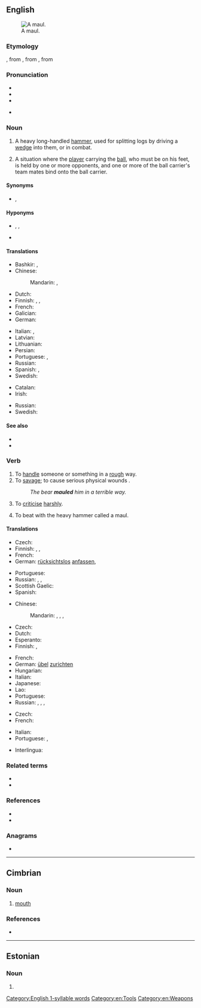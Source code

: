 {{also|Maul}}
==English==
[[Image:Monster Maul.jpg|thumb|A maul.]]

===Etymology===
{{etyl|enm|en}} {{m|enm|malle||mace, maul}}, from {{etyl|xno|en}} {{m|fro|mail}}, from {{etyl|fro|en}} {{m|fro|mail}}, from {{etyl|la|en}} {{m|la|malleus||hammer}}

===Pronunciation===
* {{audio|en|en-us-mall.ogg|Audio (US)}}
* {{rhymes|en|ɔːl}}
* {{homophones|en|mall}}
* {{homophones|en|moll}} {{q|some accents}}

===Noun===
{{en-noun}}

# A heavy long-handled [[hammer]], used for splitting logs by driving a [[wedge]] into them, or in combat.
# {{lb|en|rugby}} A situation where the [[player]] carrying the [[ball]], who must be on his feet, is held by one or more opponents, and one or more of the ball carrier's team mates bind onto the ball carrier.

====Synonyms====
* {{sense|weapon}} {{l|en|club}}, {{l|en|mace}}

====Hyponyms====
* {{sense|long-handled hammer}} {{l|en|post maul}}, {{l|en|spike maul}}, {{l|en|splitting maul}}
* {{sense|rugby}} {{l|en|rolling maul}}

====Translations====
{{trans-top|heavy, long-handled hammer}}
* Bashkir: {{t|ba|балға|sc=Cyrl}}, {{t|ba|сүкеш|sc=Cyrl}}
* Chinese:
*: Mandarin: {{t+|cmn|大錘|sc=Hani}}, {{t+|cmn|大锤|tr=dàchuí|sc=Hani}}
* Dutch: {{t|nl|kloofbijl|f}}
* Finnish: {{t+|fi|moukari}}, {{t+|fi|nuija}}, {{t+|fi|leka}}
* French: {{t+|fr|merlin|m}}
* Galician: {{t|gl|marra|f}}
* German: {{t|de|Spalthammer|m}}
{{trans-mid}}
* Italian: {{t+|it|maglio|m}}, {{t+|it|mazza|f}}
* Latvian: {{t|lv|veseris|m}}
* Lithuanian: {{t|lt|kovos kūjis}}
* Persian: {{t+|fa|پلوک|tr=paluk|sc=fa-Arab}}
* Portuguese: {{t+|pt|malho|m}}, {{t+|pt|marreta|f}}
* Russian: {{t+|ru|кува́лда|f}}
* Spanish: {{t|es|mandarria|f}}, {{t+|es|mallo|m}}
* Swedish: {{t|sv|släggyxa|c}}
{{trans-bottom}}

{{trans-top|rugby}}
* Catalan: {{t+|ca|mol|m}}
* Irish: {{t|ga|crág|f}}
{{trans-mid}}
* Russian: {{t+|ru|[[схва́тка]] (за мяч)|f}}
* Swedish: {{t+|sv|mörbulta}}
{{trans-bottom}}

====See also====
* {{l|en|ruck}}
* {{l|en|scrum}}

===Verb===
{{en-verb}}

# To [[handle]] someone or something in a [[rough]] way.
# To [[savage]]; to cause serious physical wounds {{qualifier|usually used of an animal}}.
#: ''The bear '''mauled''' him in a terrible way.''
# {{lb|en|figuratively}} To [[criticise]] [[harshly]].
# {{lb|en|transitive}} To beat with the heavy hammer called a maul.

====Translations====
{{trans-top|handle in a rough way}}
* Czech: {{t+|cs|hrubě}} {{t|cs|zacházet}}
* Finnish: {{t|fi|[[vahingoittaa]] [[paha|pahasti]]}}, {{t+|fi|murjoa}}, {{t+|fi|pahoinpidellä}}
* French: {{t+|fr|maltraiter}}
* German: [[rücksichtslos]] [[anfassen]], {{t+|de|misshandeln}}
{{trans-mid}}
* Portuguese: {{t+|pt|maltratar}}
* Russian: {{t+|ru|терза́ть|impf}}, {{t+|ru|истяза́ть|impf}}, {{t+|ru|му́чить|impf}}
* Scottish Gaelic: {{t|gd|slac}}
* Spanish: {{t+|es|maltratar}}
{{trans-bottom}}

{{trans-top|savage}}
* Chinese:
*: Mandarin: {{t+|cmn|毆打|sc=Hani}}, {{t+|cmn|殴打|tr=ōudǎ|sc=Hani}}, {{t+|cmn|傷害|sc=Hani}}, {{t+|cmn|伤害|tr=shānghài|sc=Hani}}
* Czech: {{t|cs|potrhat}}
* Dutch: {{t+|nl|toetakelen}}
* Esperanto: {{t-needed|eo}}
* Finnish: {{t+|fi|raadella}}, {{t+|fi|pahoinpidellä}}
{{trans-mid}}
* French: {{t+|fr|amocher}}
* German: [[übel]] [[zurichten]]
* Hungarian: {{t+|hu|marcangol}}
* Italian: {{t+|it|sbranare}}
* Japanese: {{t+|ja|殴る|tr=naguru}}
* Lao: {{t|lo|ຕີ}}
* Portuguese: {{t+|pt|malhar}}
* Russian: {{t+|ru|кале́чить|impf}}, {{t+|ru|покале́чить|pf}}, {{t+|ru|искале́чить|pf}}, {{t+|ru|растерза́ть|pf}}
{{trans-bottom}}

{{trans-top|to criticise rudely}}
* Czech: {{t|cs|ztrhat}}
* French: {{t+|fr|casser du sucre sur le dos de}}
{{trans-mid}}
* Italian: {{t+|it|strapazzare}}
* Portuguese: {{t+|pt|maltratar}}, {{t+|pt|malhar}}
{{trans-bottom}}

{{checktrans-top}}
* Interlingua: {{t-check|ia|maltractar}}
{{trans-mid}}
{{trans-bottom}}

===Related terms===
* {{l|en|mall}}
* {{l|en|mallet}}

===References===
* {{R:OneLook}}
* {{R:Century 1911}}

===Anagrams===
* {{anagrams|en|a=almu|Lamu|alum|luma|malu|mula}}

[[Category:English 1-syllable words]]
[[Category:en:Tools]]
[[Category:en:Weapons]]

----

==Cimbrian==

===Noun===
{{cim-noun|n}}

# [[mouth]]

===References===
* {{R:Patuzzi}}

{{c|cim|Body parts|Face}}
----

==Estonian==

===Noun===
{{head|et|noun form}}

# {{noun form of|et|magu||ade|s}}